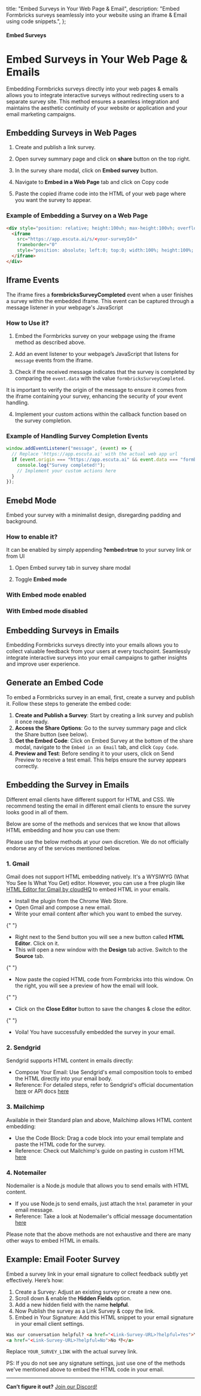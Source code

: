 

  title: "Embed Surveys in Your Web Page & Email",
  description:
    "Embed Formbricks surveys seamlessly into your website using an iframe & Email using code snippets.",
};

#### Embed Surveys

# Embed Surveys in Your Web Page & Emails

Embedding Formbricks surveys directly into your web pages & emails allows you to integrate interactive surveys without redirecting users to a separate survey site. This method ensures a seamless integration and maintains the aesthetic continuity of your website or application and your email marketing campaigns.

## Embedding Surveys in Web Pages

<TellaVideo tellaVideoIdentifier="clvavyy2f00000fjr0mple922" />

1. Create and publish a link survey.

2. Open survey summary page and click on **share** button on the top right.

3. In the survey share modal, click on **Embed survey** button.

4. Navigate to **Embed in a Web Page** tab and click on Copy code

5. Paste the copied iframe code into the HTML of your web page where you want the survey to appear.

### Example of Embedding a Survey on a Web Page

<Col>
<CodeGroup title="Example Embedding Code">

```html
<div style="position: relative; height:100vh; max-height:100vh; overflow:auto;">
  <iframe
    src="https://app.escuta.ai/s/<your-surveyId>"
    frameborder="0"
    style="position: absolute; left:0; top:0; width:100%; height:100%; border:0;">
  </iframe>
</div>
```

</CodeGroup>
</Col>

## Iframe Events

The iframe fires a **formbricksSurveyCompleted** event when a user finishes a survey within the embedded iframe. This event can be captured through a message listener in your webpage's JavaScript

### How to Use it?

1. Embed the Formbricks survey on your webpage using the iframe method as described above.

2. Add an event listener to your webpage’s JavaScript that listens for `message` events from the iframe.

3. Check if the received message indicates that the survey is completed by comparing the `event.data` with the value `formbricksSurveyCompleted`.

<Note>
  It is important to verify the origin of the message to ensure it comes from the iframe containing your
  survey, enhancing the security of your event handling.
</Note>

4. Implement your custom actions within the callback function based on the survey completion.

### Example of Handling Survey Completion Events

<Col>
<CodeGroup title="Example Code for Event Listener">

```javascript
window.addEventListener("message", (event) => {
  // Replace 'https://app.escuta.ai' with the actual web app url
  if (event.origin === "https://app.escuta.ai" && event.data === "formbricksSurveyCompleted") {
    console.log("Survey completed!");
    // Implement your custom actions here
  }
});
```

</CodeGroup>
</Col>

## Emebd Mode

Embed your survey with a minimalist design, disregarding padding and background.

### How to enable it?

It can be enabled by simply appending **?embed=true** to your survey link or from UI

1. Open Embed survey tab in survey share modal

2. Toggle **Embed mode**

<MdxImage
  src={EmbedModeToggle}
  alt="Toggle embed mode"
  quality="100"
  className="max-w-full rounded-lg sm:max-w-3xl"
/>

### With Embed mode enabled

<MdxImage
  src={EmbedModeEnabled}
  alt="Toggle embed mode"
  quality="100"
  className="max-w-full rounded-lg sm:max-w-3xl"
/>

### With Embed mode disabled

<MdxImage
  src={EmbedModeDisabled}
  alt="Toggle embed mode"
  quality="100"
  className="max-w-full rounded-lg sm:max-w-3xl"
/>

## Embedding Surveys in Emails

Embedding Formbricks surveys directly into your emails allows you to collect valuable feedback from your users at every touchpoint. Seamlessly integrate interactive surveys into your email campaigns to gather insights and improve user experience.

## Generate an Embed Code

To embed a Formbricks survey in an email, first, create a survey and publish it. Follow these steps to generate the embed code:

1. **Create and Publish a Survey**: Start by creating a link survey and publish it once ready.
2. **Access the Share Options**: Go to the survey summary page and click the Share button (see below).
3. **Get the Embed Code**: Click on Embed Survey at the bottom of the share modal, navigate to the `Embed in an Email` tab, and click `Copy Code`.
4. **Preview and Test**: Before sending it to your users, click on Send Preview to receive a test email. This helps ensure the survey appears correctly.

<TellaVideo tellaVideoIdentifier="clvex3puw05oi0gl4bp1qgc3s" />

## Embedding the Survey in Emails

Different email clients have different support for HTML and CSS. We recommend testing the email in different email clients to ensure the survey looks good in all of them.

Below are some of the methods and services that we know that allows HTML embedding and how you can use them:

<Note>
  Please use the below methods at your own discretion. We do not officially endorse any of the services
  mentioned below.
</Note>

### 1. Gmail

Gmail does not support HTML embedding natively. It's a WYSIWYG (What You See Is What You Get) editor. However, you can use a free plugin like [HTML Editor for Gmail by cloudHQ](https://chromewebstore.google.com/detail/free-html-editor-for-gmai/ioinaaeeacahcmbgfmeaaofhfkijpdeb) to embed HTML in your emails.

- Install the plugin from the Chrome Web Store.
- Open Gmail and compose a new email.
- Write your email content after which you want to embed the survey.

{" "}

<MdxImage
  src={EmailContentWithoutSurvey}
  alt="Choose a link survey template"
  quality="100"
  className="max-w-full rounded-lg sm:max-w-3xl"
/>

- Right next to the Send button you will see a new button called **HTML Editor**. Click on it.
- This will open a new window with the **Design** tab active. Switch to the **Source** tab.

{" "}

<MdxImage
  src={PluginSourceTab}
  alt="Choose a link survey template"
  quality="100"
  className="max-w-full rounded-lg sm:max-w-3xl"
/>

- Now paste the copied HTML code from Formbricks into this window. On the right, you will see a preview of how the email will look.

{" "}

<MdxImage
  src={PluginAddSurvey}
  alt="Choose a link survey template"
  quality="100"
  className="max-w-full rounded-lg sm:max-w-3xl"
/>

- Click on the **Close Editor** button to save the changes & close the editor.

{" "}

<MdxImage
  src={EmailContentWithSurvey}
  alt="Choose a link survey template"
  quality="100"
  className="max-w-full rounded-lg sm:max-w-3xl"
/>

- Voila! You have successfully embedded the survey in your email.

### 2. Sendgrid

Sendgrid supports HTML content in emails directly:

- Compose Your Email: Use Sendgrid's email composition tools to embed the HTML directly into your email body.
- Reference: For detailed steps, refer to Sendgrid's official documentation [here](https://sendgrid.com/en-us/solutions/email-marketing/email-design) or API docs [here](https://sendgrid.com/docs/for-developers/sending-email/api-getting-started/)

### 3. Mailchimp

Available in their Standard plan and above, Mailchimp allows HTML content embedding:

- Use the Code Block: Drag a code block into your email template and paste the HTML code for the survey.
- Reference: Check out Mailchimp's guide on pasting in custom HTML [here](https://mailchimp.com/help/paste-in-html-to-create-an-email/)

### 4. Notemailer

Nodemailer is a Node.js module that allows you to send emails with HTML content.

- If you use Node.js to send emails, just attach the `html` parameter in your email message.
- Reference: Take a look at Nodemailer's official message documentation [here](https://nodemailer.com/message/)

<Note>
  Please note that the above methods are not exhaustive and there are many other ways to embed HTML in emails.
</Note>

## Example: Email Footer Survey

Embed a survey link in your email signature to collect feedback subtly yet effectively. Here’s how:

<MdxImage
  src={JoSignature}
  alt="Choose a link survey template"
  quality="100"
  className="max-w-full rounded-lg sm:max-w-3xl"
/>

1. Create a Survey: Adjust an existing survey or create a new one.
2. Scroll down & enable the **Hidden Fields** option.
3. Add a new hidden field with the name **helpful**.
4. Now Publish the survey as a Link Survey & copy the link.
5. Embed in Your Signature: Add this HTML snippet to your email signature in your email client settings.

<Col>
<CodeGroup title="Embed this in your Email">

```html
Was our conversation helpful? <a href="<Link-Survey-URL>?helpful=Yes">Yes 👍</a> |
<a href="<Link-Survey-URL>?helpful=No">No 👎</a>
```

</CodeGroup>
</Col>

Replace `YOUR_SURVEY_LINK` with the actual survey link.

PS: If you do not see any signature settings, just use one of the methods we've mentioned above to embed the HTML code in your email.

---

**Can’t figure it out?** [Join our Discord!](https://formbricks.com/discord)
